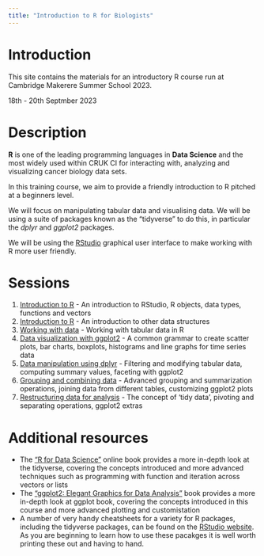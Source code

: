 ```yaml
---
title: "Introduction to R for Biologists"
---
```



# Introduction

This site contains the materials for an introductory R course run at Cambridge
Makerere Summer School 2023.

18th - 20th Septmber 2023

# Description

**R** is one of the leading programming languages in **Data Science** and the
most widely used within CRUK CI for interacting with, analyzing and visualizing
cancer biology data sets.

In this training course, we aim to provide a friendly introduction to R pitched
at a beginners level.

We will focus on manipulating tabular data and visualising data.
We will be using a suite of packages known as the "tidyverse" to do this, in
particular the *dplyr* and *ggplot2* packages.

We will be using the [RStudio](https://posit.co/download/rstudio-desktop/)
graphical user interface to make working with R more user friendly.

# Sessions

1. [Introduction to R](session1.html) - An introduction to RStudio, R objects,
   data types, functions and vectors
2. [Introduction to R](session2.html) - An introduction to other data structures
3. [Working with data](session3.html) -  Working with tabular data in R 
4. [Data visualization with ggplot2](session4.html) - A common grammar to
   create scatter plots, bar charts, boxplots, histograms and line graphs for
   time series data
5. [Data manipulation using dplyr](session5.html) - Filtering and modifying
   tabular data, computing summary values, faceting with ggplot2
6. [Grouping and combining data](session6.html) - Advanced grouping and
   summarization operations, joining data from different tables, customizing
   ggplot2 plots
7. [Restructuring data for analysis](session7.html) - The concept of 'tidy
   data', pivoting and separating operations, ggplot2 extras

# Additional resources

* The ["R for Data Science"](https://r4ds.hadley.nz/) online book provides a
  more in-depth look at the tidyverse, covering the concepts introduced and
  more advanced techniques such as programming with function and iteration
  across vectors or lists
* The ["ggplot2: Elegant Graphics for Data
  Analysis"](https://ggplot2-book.org/) book provides a more in-depth look at
  ggplot book, covering the concepts introduced in this course and more advanced
  plotting and customistation
* A number of very handy cheatsheets for a variety for R packages, including the
  tidyverse packages, can be found on the [RStudio
  website](https://posit.co/resources/cheatsheets/). As you are beginning to
  learn how to use these pacakges it is well worth printing these out and
  having to hand.
 

